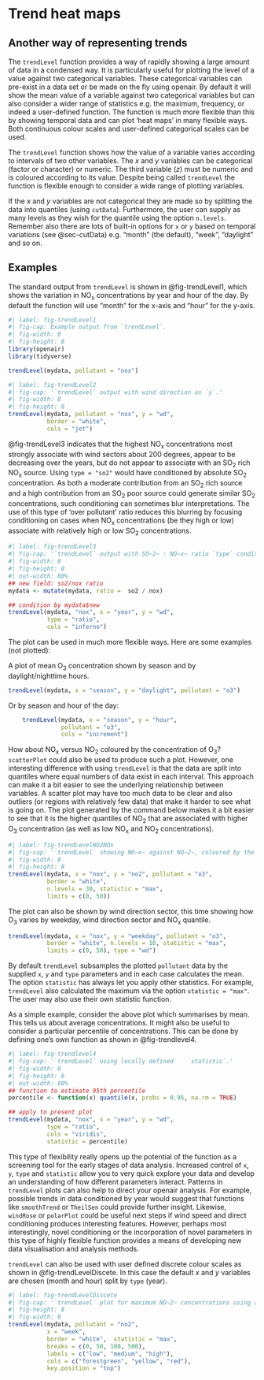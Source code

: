 # Trend heat maps {#sec-trendLevel}

## Another way of representing trends

The `trendLevel` function provides a way of rapidly showing a large
amount of data in a condensed way. It is particularly useful for
plotting the level of a value against two categorical variables. These
categorical variables can pre-exist in a data set or be made on the
fly using [openair]{.pkg}. By default it will show the mean value of a
variable against two categorical variables but can also consider a
wider range of statistics e.g. the maximum, frequency, or indeed a
user-defined function. The function is much more flexible than this by
showing temporal data and can plot 'heat maps' in many flexible
ways. Both continuous colour scales and user-defined categorical
scales can be used.

The `trendLevel` function shows how the value of a variable
varies according to intervals of two other variables. The $x$ and $y$
variables can be categorical (factor or character) or numeric. The
third variable ($z$) must be numeric and is coloured according to its
value. Despite being called `trendLevel` the function is flexible
enough to consider a wide range of plotting variables.

If the $x$ and $y$ variables are not categorical they are made so by
splitting the data into quantiles (using `cutData`). Furthermore, the user can supply as many levels as they wish for the quantile using the option `n.levels`. Remember also there are lots of built-in options for `x` or `y` based on temporal variations (see @sec-cutData) e.g. "month" (the default), "week", "daylight" and so on.

## Examples {#sec-TrendLevelEx}

The standard output from `trendLevel` is shown in @fig-trendLevel1, which shows the variation in NO~x~ concentrations by year and hour of the day. By default the function will use "month" for the x-axis and "hour" for the y-axis. 

```r
#| label: fig-trendLevel1
#| fig-cap: Example output from `trendLevel`.
#| fig-width: 8
#| fig-height: 8
library(openair)
library(tidyverse)

trendLevel(mydata, pollutant = "nox")
```

```r
#| label: fig-trendLevel2
#| fig-cap: '`trendLevel` output with wind direction as `y`.'
#| fig-width: 8
#| fig-height: 8
trendLevel(mydata, pollutant = "nox", y = "wd", 
           border = "white", 
           cols = "jet")
```

@fig-trendLevel3 indicates that the highest NO~x~
concentrations most strongly associate with wind sectors about 200
degrees, appear to be decreasing over the years, but do not appear to
associate with an SO~2~ rich NO~x~ source. Using `type = "so2"`
would have conditioned by absolute SO~2~ concentration. As both a
moderate contribution from an SO~2~ rich source and a high
contribution from an SO~2~ poor source could generate similar SO~2~
concentrations, such conditioning can sometimes blur
interpretations. The use of this type of 'over pollutant' ratio
reduces this blurring by focusing conditioning on cases when NO~x~
concentrations (be they high or low) associate with relatively high or
low SO~2~ concentrations.

```r
#| label: fig-trendLevel3
#| fig-cap: '`trendLevel` output with SO~2~ : NO~x~ ratio `type` conditioning.'
#| fig-width: 8
#| fig-height: 8
#| out-width: 80%
## new field: so2/nox ratio
mydata <- mutate(mydata, ratio =  so2 / nox)

## condition by mydata$new
trendLevel(mydata, "nox", x = "year", y = "wd", 
           type = "ratio",
           cols = "inferno")
```


The plot can be used in much more flexible ways. Here are some
examples (not plotted):

A plot of mean O~3~ concentration shown by season and by
daylight/nighttime hours.

```r
trendLevel(mydata, x = "season", y = "daylight", pollutant = "o3")
```

Or by season and hour of the day:

```r
    trendLevel(mydata, x = "season", y = "hour", 
               pollutant = "o3",
               cols = "increment")
```

How about NO~x~ versus NO~2~ coloured by the concentration of O~3~?
`scatterPlot` could also be used to produce such a plot. However,
one interesting difference with using `trendLevel` is that the data
are split into quantiles where equal numbers of data exist in each
interval. This approach can make it a bit easier to see the underlying
relationship between variables. A scatter plot may have too much data
to be clear and also outliers (or regions with relatively few data)
that make it harder to see what is going on. The plot generated by the
command below makes it a bit easier to see that it is the higher
quantiles of NO~2~ that are associated with higher O~3~
concentration (as well as low NO~x~ and NO~2~ concentrations).

```r
#| label: fig-trendLevelNO2NOx
#| fig-cap: '`trendLevel` showing NO~x~ against NO~2~, coloured by the concentration of O~3~.'
#| fig-width: 8
#| fig-height: 8
trendLevel(mydata, x = "nox", y = "no2", pollutant = "o3", 
           border = "white",
           n.levels = 30, statistic = "max", 
           limits = c(0, 50))
```

The plot can also be shown by wind direction sector, this time showing
how O~3~ varies by weekday, wind direction sector and NO~x~ quantile.

```r
trendLevel(mydata, x = "nox", y = "weekday", pollutant = "o3",
           border = "white", n.levels = 10, statistic = "max",
           limits = c(0, 50), type = "wd")
```


By default `trendLevel` subsamples the plotted `pollutant` data
by the supplied `x`, `y` and `type` parameters and in each
case calculates the mean. The option `statistic` has always let
you apply other statistics. For example, `trendLevel` also
calculated the maximum via the option `statistic = "max"`. The user
may also use their own statistic function.

As a simple example, consider the above plot which summarises by mean.
This tells us about average concentrations. It might also be useful to
consider a particular percentile of concentrations. This can be done
by defining one's own function as shown in @fig-trendlevel4.

```r
#| label: fig-trendlevel4
#| fig-cap: '`trendLevel` using locally defined    `statistic`.'
#| fig-width: 8
#| fig-height: 8
#| out-width: 80%
## function to estimate 95th percentile
percentile <- function(x) quantile(x, probs = 0.95, na.rm = TRUE)

## apply to present plot
trendLevel(mydata, "nox", x = "year", y = "wd", 
           type = "ratio",
           cols = "viridis",
           statistic = percentile)
```

This type of flexibility really opens up the potential of the function
as a screening tool for the early stages of data analysis. Increased
control of `x`, `y`, `type` and `statistic` allow you to
very quick explore your data and develop an understanding of how
different parameters interact. Patterns in `trendLevel` plots can
also help to direct your [openair]{.pkg} analysis. For example, possible trends
in data conditioned by year would suggest that functions like
`smoothTrend` or `TheilSen` could provide further insight.
Likewise, `windRose` or `polarPlot` could be useful next steps
if wind speed and direct conditioning produces interesting features.
However, perhaps most interestingly, novel conditioning or the
incorporation of novel parameters in this type of highly flexible function
provides a means of developing new data visualisation and analysis methods.

`trendLevel` can also be used with user defined discrete colour
scales as shown in @fig-trendLevelDiscete. In this case the
default $x$ and $y$ variables are chosen (month and hour) split by
`type` (year).

```r
#| label: fig-trendLevelDiscete
#| fig-cap: '`trendLevel` plot for maximum NO~2~ concentrations using a user-defined discrete colour scale.'
#| fig-height: 8
#| fig-width: 8
trendLevel(mydata, pollutant = "no2",
           x = "week",
           border = "white",  statistic = "max",
           breaks = c(0, 50, 100, 500),
           labels = c("low", "medium", "high"),
           cols = c("forestgreen", "yellow", "red"),
           key.position = "top")
```





